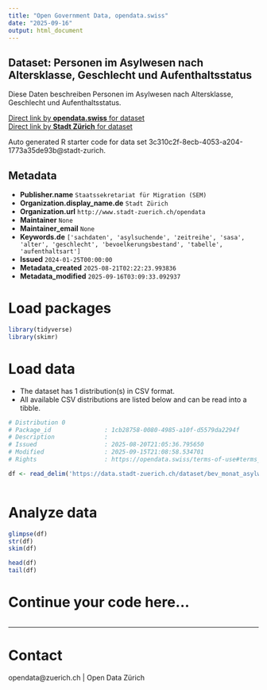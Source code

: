 ```yaml
---
title: "Open Government Data, opendata.swiss"
date: "2025-09-16"
output: html_document
---
```


## Dataset: Personen im Asylwesen nach Altersklasse, Geschlecht und Aufenthaltsstatus

Diese Daten beschreiben Personen im Asylwesen nach Altersklasse, Geschlecht und Aufenthaltsstatus.

[Direct link by **opendata.swiss** for dataset](https://opendata.swiss/de/dataset/personen-im-asylwesen-nach-altersklasse-geschlecht-und-aufenthaltsstatus)<br>
[Direct link by **Stadt Zürich** for dataset](https://data.stadt-zuerich.ch/dataset/bev_monat_asylwesen_status_altersklasse_geschlecht_od5235)

Auto generated R starter code for data set 3c310c2f-8ecb-4053-a204-1773a35de93b@stadt-zurich.

## Metadata

- **Publisher.name** `Staatssekretariat für Migration (SEM)`
- **Organization.display_name.de** `Stadt Zürich`
- **Organization.url** `http://www.stadt-zuerich.ch/opendata`
- **Maintainer** `None`
- **Maintainer_email** `None`
- **Keywords.de** `['sachdaten', 'asylsuchende', 'zeitreihe', 'sasa', 'alter', 'geschlecht', 'bevoelkerungsbestand', 'tabelle', 'aufenthaltsart']`
- **Issued** `2024-01-25T00:00:00`
- **Metadata_created** `2025-08-21T02:22:23.993836`
- **Metadata_modified** `2025-09-16T03:09:33.092937`


# Load packages

```r

library(tidyverse)
library(skimr)

```

# Load data

-   The dataset has 1 distribution(s) in CSV format.
-   All available CSV distributions are listed below and can be read into a tibble.

```r

# Distribution 0
# Package_id               : 1cb28758-0080-4985-a10f-d5579da2294f
# Description              : 
# Issued                   : 2025-08-20T21:05:36.795650
# Modified                 : 2025-09-15T21:08:58.534701
# Rights                   : https://opendata.swiss/terms-of-use#terms_open

df <- read_delim('https://data.stadt-zuerich.ch/dataset/bev_monat_asylwesen_status_altersklasse_geschlecht_od5235/download/BEV523OD5235.csv')



```

# Analyze data

```r

glimpse(df)
str(df)
skim(df)

head(df)
tail(df)

```

# Continue your code here...

```r

```

------------------------------------------------------------------------

# Contact

opendata@zuerich.ch | Open Data Zürich
